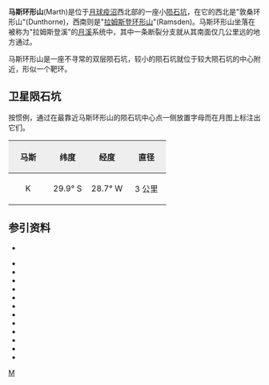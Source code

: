 {{lunar crater data|
 image=Normal marth.jpg|260px|
 caption=[[月球勘测轨道飞行器|月球勘测轨道飞行器]]拍摄的组合照||
 latitude=31.1|
 N_or_S=S|
 longitude=29.3|
 E_or_W=W|
 diameter=7 公里|
 depth=''未知''|
 colong=29|
 eponym=[[阿尔伯特·马尔夫|阿尔伯特·马尔夫]]}}
'''马斯环形山'''(Marth)是位于[[月球|月球]][[疫沼|疫沼]]西北部的一座小[[陨石坑|陨石坑]]，在它的西北是"敦桑环形山"(Dunthorne)，西南则是"[[冉士登_(坑)|拉姆斯登环形山]]"(Ramsden)。马斯环形山坐落在被称为"拉姆斯登溪"的[[月溪|月溪]]系统中，其中一条断裂分支就从其南面仅几公里远的地方通过。

马斯环形山是一座不寻常的双层陨石坑，较小的陨石坑就位于较大陨石坑的中心附近，形似一个靶环。

==卫星陨石坑==
按惯例，通过在最靠近马斯环形山的陨石坑中心点一侧放置字母而在月图上标注出它们。

{| class="wikitable"
!width="25%" style="background:#eeeeee;" |马斯
!width="25%" style="background:#eeeeee;" |纬度
!width="25%" style="background:#eeeeee;" |经度
!width="25%" style="background:#eeeeee;" |直径
|-
|align="center"|K
|align="center"|29.9° S
|align="center"|28.7° W
|align="center"|3 公里
|}

==参引资料==
* {{cite web|title=《马斯是一个同心陨石坑?》|url=http://www.lpod.org/?m=20060408|accessdate=2006-07-21|date=April 8, 2005|last=Wood|first=Chuck|publisher=Lunar Photo of the Day|archiveurl=https://web.archive.org/web/20060514140313/http://www.lpod.org/?m=20060408|archivedate=2006-05-14|deadurl=yes}}
{{ReflistH}}
* {{cite book|last1=Andersson|first1=L. E.|last2=Whitaker|first2=E. A.|authorlink2=尤恩·阿代尔·惠特克|date=1982|title=[[美国国家航空航天局|NASA]] Catalogue of Lunar Nomenclature|publisher=NASA RP-1097|ref=harv}}
* {{cite web|title=Gazetteer of Planetary Nomenclature|url=http://planetarynames.wr.usgs.gov/|accessdate=2007-08-05|date=July 25, 2007|last=Blue|first=Jennifer|publisher=[[美國地質調查局|USGS]]|archive-url=https://web.archive.org/web/20150526164842/http://planetarynames.wr.usgs.gov/|archive-date=2015-05-26|dead-url=no|ref=harv}}
* {{cite book|last1=Bussey|first1=B.|authorlink1=本·伯西|last2=Spudis|first2=P.|authorlink2=保罗·斯普蒂斯|date=2004|title=The Clementine Atlas of the Moon|publisher=Cambridge University Press|location=New York|isbn=978-0-521-81528-4|ref=harv}}
* {{cite book|last1=Cocks|first1=Elijah E.|last2=Cocks|first2=Josiah C.|date=1995|title=Who's Who on the Moon: A Biographical Dictionary of Lunar Nomenclature|url=https://archive.org/details/isbn_9780936389271|publisher=Tudor Publishers|isbn=978-0-936389-27-1|ref=harv}}
* {{cite web|title=Lunar Nomenclature|url=http://host.planet4589.org/astro/lunar/|accessdate=2007-10-24|date=July 15, 2007|last=McDowell|first=Jonathan|publisher=Jonathan's Space Report|archive-url=https://web.archive.org/web/20150112233439/http://host.planet4589.org/astro/lunar/|archive-date=2015-01-12|dead-url=no|ref=harv}}
* {{Cite journal|title=Report on Lunar Nomenclature by the Working Group of Commission 17 of The IAU|url=http://link.springer.com/10.1007/BF00171763|last=Menzel|first=D.H.|last2=Minnaert|first2=M.|date=1971-06|journal=Space Science Reviews|issue=2|doi=10.1007/BF00171763|volume=12|language=en|issn=0038-6308|bibcode=1971SSRv...12..136M|ref=harv|last3=Levin|first3=B.|last4=Dollfus|first4=A.|last5=Bell|first5=B.}}
* {{cite book|first=Patrick|last=Moore|authorlink=帕特里克·穆爾|date=2001|title=On the Moon|url=https://archive.org/details/patrickmooreonmo00patr|publisher=Sterling Publishing Co.|isbn=978-0-304-35469-6|ref=harv}}
* {{cite book|first=Fred W.|last=Price|date=1988|title=The Moon Observer's Handbook|publisher=Cambridge University Press|isbn=978-0-521-33500-3|ref=harv}}
* {{cite book|last=Rükl|first=Antonín|authorlink=安東寧·魯克|date=1990|title=Atlas of the Moon|publisher=Kalmbach Books|isbn=978-0-913135-17-4|ref=harv}}
* {{cite book|last=Webb|first=Rev. T. W.|date=1962|title=Celestial Objects for Common Telescopes|url=https://archive.org/details/celestialobjects00webb|edition=6th revised|publisher=Dover|isbn=978-0-486-20917-3|ref=harv}}
* {{cite book|first=Ewen A.|last=Whitaker|authorlink=尤恩·阿代尔·惠特克|date=1999|title=Mapping and Naming the Moon|publisher=Cambridge University Press|isbn=978-0-521-62248-6|ref=harv}}
* {{cite book|first=Peter T.|last=Wlasuk|date=2000|title=Observing the Moon|publisher=Springer|isbn=978-1-85233-193-1|ref=harv}}
{{ReflistF}}

[[Category:月球環形山|M]]


{{Moon-crater-stub}}
{{月球環形山 (L-N)}}